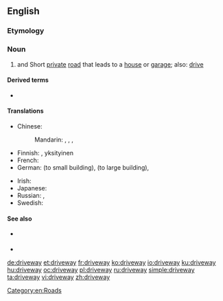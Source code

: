 ==English==

===Etymology===
{{compound|drive|way|lang=en}}

===Noun===
{{wikipedia}}
{{en-noun}}

# {{label|en|UK}} and {{label|en|US}} Short [[private]] [[road]] that leads to a [[house]] or [[garage]]; {{label|en|UK}} also: [[drive]]

====Derived terms====
* {{l|en|driveway moment}}

====Translations====
{{trans-top|short private road that leads to a house or garage}}
* Chinese:
*: Mandarin: {{t+|cmn|車道|sc=Hani}}, {{t+|cmn|车道|tr=chēdào|sc=Hani}}, {{t|cmn|專用支路|sc=Hani}}, {{t|cmn|专用支路|tr=zhuānyòngzhīlù|sc=Hani}}
* Finnish: {{t|fi|pihatie}}, yksityinen {{t+|fi|ajotie}}
* French: {{t+|fr|allée}}
* German: {{t+|de|Einfahrt|f}} (to small building), {{t+|de|Auffahrt|f}} (to large building), {{t+|de|Zufahrt|f}}
{{trans-mid}}
* Irish: {{t|ga|cabhsán|m}}
* Japanese: {{t|ja|私道|tr=しどう, shidō|sc=Jpan}}
* Russian: {{t|ru|подъездна́я доро́жка|f}}, {{t+|ru|прое́зд|m}}
* Swedish: {{t+|sv|infart|c}}
{{trans-bottom}}

====See also====
* {{l|en|drive}} {{qualifier|British}}
* {{l|en|drive away}}

[[Category:en:Roads]]

[[de:driveway]]
[[et:driveway]]
[[fr:driveway]]
[[ko:driveway]]
[[io:driveway]]
[[ku:driveway]]
[[hu:driveway]]
[[oc:driveway]]
[[pl:driveway]]
[[ru:driveway]]
[[simple:driveway]]
[[ta:driveway]]
[[vi:driveway]]
[[zh:driveway]]